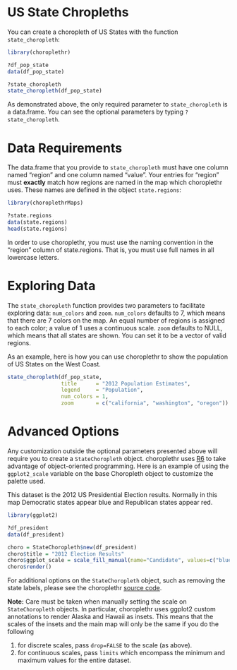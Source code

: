 <!--
  %\VignetteEngine{knitr}
%\VignetteIndexEntry{b) US State Choropleths}
-->

US State Chropleths
===

You can create a choropleth of US States with the function `state_choropleth`:

```r
library(choroplethr)

?df_pop_state
data(df_pop_state)

?state_choropleth
state_choropleth(df_pop_state)
```

As demonstrated above, the only required parameter to `state_choropleth` is a data.frame.  You can see the optional parameters by typing `?state_choropleth`.  

# Data Requirements

The data.frame that you provide to `state_choropleth` must have one column named "region" and one column named "value". Your entries for "region" must **exactly** match how regions are named in the map which choroplethr uses.  These names are defined in the object `state.regions`:

```r
library(choroplethrMaps)

?state.regions
data(state.regions)
head(state.regions)
```

In order to use choroplethr, you must use the naming convention in the "region" column of state.regions. That is, you must use full names in all lowercase letters.

# Exploring Data

The `state_choropleth` function provides two parameters to facilitate exploring data: `num_colors` and `zoom`.  `num_colors` defaults to 7, which means that there are 7 colors on the map. An equal number of regions is assigned to each color; a value of 1 uses a continuous scale. `zoom` defaults to NULL, which means that all states are shown. You can set it to be a vector of valid regions.  

As an example, here is how you can use choroplethr to show the population of US States on the West Coast.

```r
state_choropleth(df_pop_state,
                 title      = "2012 Population Estimates",
                 legend     = "Population",
                 num_colors = 1,
                 zoom       = c("california", "washington", "oregon"))
```

# Advanced Options

Any customization outside the optional parameters presented above will require you to create a `StateChoropleth` object.  choroplethr uses [R6](https://github.com/wch/R6) to take advantage of object-oriented programming.  Here is an example of using the `ggplot2_scale` variable on the base Choropleth object to customize the palette used.

This dataset is the 2012 US Presidential Election results. Normally in this map Democratic states appear blue and Republican states appear red.

```r
library(ggplot2)

?df_president 
data(df_president)

choro = StateChoropleth$new(df_president)
choro$title = "2012 Election Results"
choro$ggplot_scale = scale_fill_manual(name="Candidate", values=c("blue", "red"), drop=FALSE)
choro$render()
```

For additional options on the `StateChoropleth` object, such as removing the state labels, please see the choroplethr [source code](https://github.com/arilamstein/choroplethr).

**Note:** Care must be taken when manually setting the scale on `StateChoropleth` objects. In particular, choroplethr uses ggplot2 custom annotations to render Alaska and Hawaii as insets. This means that the scales of the insets and the main map will only be the same if you do the following

1. for discrete scales, pass `drop=FALSE` to the scale (as above).
2. for continuous scales, pass `limits` which encompass the minimum and maximum values for the entire dataset.